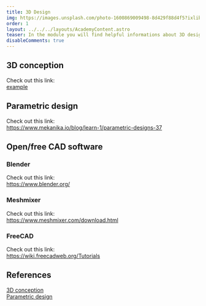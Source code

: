 ```yaml
---
title: 3D Design
img: https://images.unsplash.com/photo-1600869009498-8d429f88d4f5?ixlib=rb-4.0.3&ixid=MnwxMjA3fDB8MHxwaG90by1wYWdlfHx8fGVufDB8fHx8&auto=format&fit=crop&w=2070&q=80
order: 1
layout: ../../../layouts/AcademyContent.astro
teaser: In the module you will find helpful informations about 3D design (CAD).
disableComments: true
---
```


## 3D conception

Check out this link:  
<a href="[http://example.com/](https://www.makersplus.eu/3d-conception/)" target="_blank">example</a>

## Parametric design

Check out this link:   
https://www.mekanika.io/blog/learn-1/parametric-designs-37

## Open/free CAD software

### Blender

Check out this link:   
https://www.blender.org/

### Meshmixer

Check out this link:  
https://www.meshmixer.com/download.html

### FreeCAD

Check out this link:   
https://wiki.freecadweb.org/Tutorials 

## References

[3D conception](https://www.makersplus.eu/3d-conception/)  
[Parametric design](https://www.mekanika.io/blog/learn-1/parametric-designs-37)

